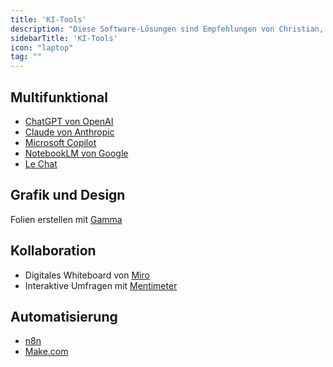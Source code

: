 ```yaml
---
title: 'KI-Tools'
description: "Diese Software-Lösungen sind Empfehlungen von Christian, denn sie beherrschen bestimmte KI-Funktionalitäten schon sehr gut."
sidebarTitle: 'KI-Tools'
icon: "laptop"
tag: ""
---
```


## Multifunktional

- [ChatGPT von OpenAI](chatgpt/index)
- [Claude von Anthropic](claude/index)
- [Microsoft Copilot](microsoft-copilot/index)
- [NotebookLM von Google](notebooklm/index)
- [Le Chat](le-chat/index)

## Grafik und Design

Folien erstellen mit [Gamma](gamma/index)

## Kollaboration

- Digitales Whiteboard von [Miro](Miro/index)
- Interaktive Umfragen mit [Mentimeter](mentimeter/index)

## Automatisierung

- [n8n](n8n/index)
- [Make.com](make/index)

